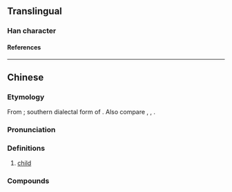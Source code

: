 {{character info/new}}
==Translingual==

===Han character===
{{Han char|rn=9|rad=人|as=04|sn=6|four=27240|canj=OMVH|ids=⿰亻牙}}

====References====
{{Han ref|kx=0096.121|hdz=10120.060|uh=4F22}}

----

==Chinese==
{{zh-forms}}

===Etymology===
From {{inh|zh|sit-pro|*m/s-ŋa-j||small; inferior; offspring}}; southern dialectal form of {{ltc-l|兒|child; son|id=1}}. Also compare {{cog|mkh-pro|*ŋa(i)k||baby}}, {{cog|mkh-ban-pro|*ŋaː||baby}}, {{cog|km|ង៉ា||infant; baby}}.

===Pronunciation===
{{zh-pron
|m=yá
|c=ngaa4
|mc=
|oc=
|ma=
|cat=n
}}

===Definitions===
{{zh-hanzi}}

# {{lb|zh|dialectal}} [[child]]

===Compounds===
{{zh-der|伢子}}